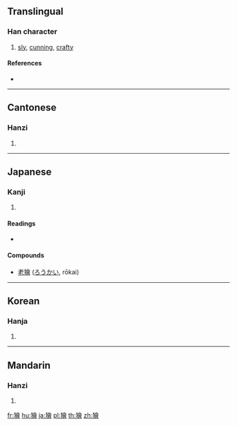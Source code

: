 {{also|狯|猾}}
==Translingual==

===Han character===
{{Han char|rn=94|rad=犬|as=13|sn=16|four=48266|canj=KHOMA}}

# [[sly]], [[cunning]], [[crafty]]

====References====
* {{Han ref|kx=0719.280|dkj=20929|dj=1131.040|hdz=21373.060|uh=736A|ud=29546|bh=EA61|bd=60001}}

----

==Cantonese==

===Hanzi===
{{yue-hanzi|jyut=|y=kui2|sim=狯}}

# {{defn|lang=yue|sort=犬13}}

----

==Japanese==

===Kanji===
{{ja-kanji|grade=|rs=犬13}}

# {{defn|lang=ja|sort=犬13}}

====Readings====
* {{ja-readings|on=[[かい]] (kai)|kun=[[わるがしこ]] (warugashiko)}}

====Compounds====
* [[老獪]] ([[ろうかい]], rōkai)

----

==Korean==

===Hanja===
{{ko-hanja|hangeul=[[회]], [[쾌]]|eumhun=|rv=hoe, kwae|mr=hoe, k'wae|y=hoy, khway}}

# {{defn|lang=ko|sort=犬13}}

----

==Mandarin==

===Hanzi===
{{cmn-hanzi|sim=狯|pin=[[kuài]] ([[kuai4]])|wg=k'uai<sup>4</sup>}}

# {{defn|lang=cmn|sort=犬13}}

[[fr:獪]]
[[hu:獪]]
[[ja:獪]]
[[pl:獪]]
[[th:獪]]
[[zh:獪]]